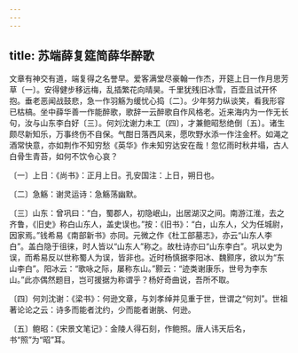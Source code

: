 ```yaml
---
---
---
```

title: 苏端薛复筵简薛华醉歌
---




文章有神交有道，端复得之名誉早。爱客满堂尽豪翰一作杰，开筵上日一作月思芳草〔一〕。安得健步移远梅，乱插繁花向晴昊。千里犹残旧冰雪，百壶且试开怀抱。垂老恶闻战鼓悲，急一作羽觞为缓忧心捣〔二〕。少年努力纵谈笑，看我形容已枯槁。坐中薛华善一作能醉歌，歌辞一云醉歌自作风格老。近来海内为一作无长句，汝与山东李白好〔三〕。何刘沈谢力未工〔四〕，才兼鲍昭愁绝倒〔五〕。诸生颇尽新知乐，万事终伤不自保。气酣日落西风来，愿吹野水添一作注金杯。如渑之酒常快意，亦如荆作不知穷愁《英华》作未知穷达安在哉！忽忆雨时秋井塌，古人白骨生青苔，如何不饮令心哀？

〔一〕上日：《尚书》：正月上日。孔安国注：上日，朔日也。

〔二〕急觞：谢灵运诗：急觞荡幽默。

〔三〕山东：曾巩曰：“白，蜀郡人，初隐岷山，出居湖汉之间。南游江淮，去之齐鲁，《旧史》称白山东人，盖史误也。”按：《旧书》：“白，山东人，父为任城尉，因家焉。”钱希易《南部新书》亦同。元微之作《杜工部墓志》，亦云“山东人李白”。盖白隐于徂徕，时人皆以“山东人”称之。故杜诗亦曰“山东李白”。巩以史为误，而希易反以世称蜀人为误，皆非也。近时杨慎据李阳冰、魏颢序，欲以为“东山李白”。阳冰云：“歌咏之际，屡称东山。”颢云：“迹类谢康乐，世号为李东山。”此亦偶然题目，岂可援据为称谓乎？杨好奇曲说，吾所不取。

〔四〕何刘沈谢：《梁书》：何逊文章，与刘孝绰并见重于世，世谓之“何刘”。世祖著论论之云：诗多而能者沈约，少而能者谢朓、何逊。

〔五〕鲍昭：《宋景文笔记》：金陵人得石刻，作鲍照。唐人讳天后名，书“照”为“昭”耳。